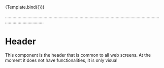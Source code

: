 
<Meta 
    title="Components/Content/Header" 
    component={Header}
/>


<Canvas>
  <Story 
    name="Basic"
   >
        {Template.bind({})}
  </Story>
</Canvas>

...........................................................................................................................................................


# Header
This component is the header that is common to all web screens. At the moment it does not have functionalities, it is only visual







